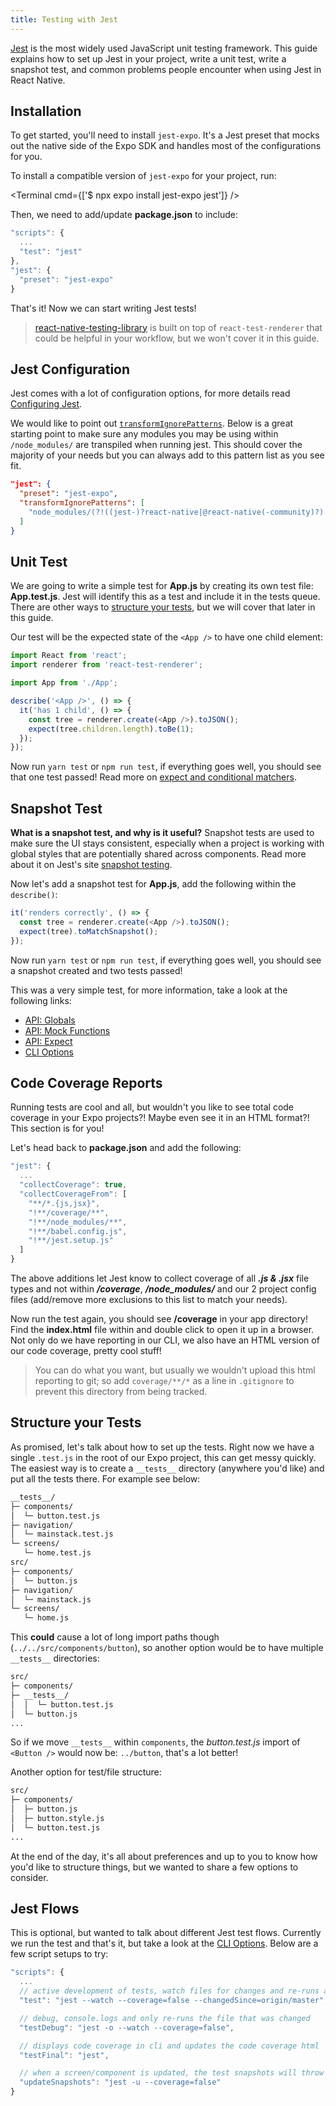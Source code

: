 ```yaml
---
title: Testing with Jest
---
```



[Jest](https://jestjs.io) is the most widely used JavaScript unit testing framework. This guide explains how to set up Jest in your project, write a unit test, write a snapshot test, and common problems people encounter when using Jest in React Native.

## Installation

To get started, you'll need to install `jest-expo`. It's a Jest preset that mocks out the native side of the Expo SDK and handles most of the configurations for you.

To install a compatible version of `jest-expo` for your project, run:

<Terminal cmd={['$ npx expo install jest-expo jest']} />

Then, we need to add/update **package.json** to include:

```js
"scripts": {
  ...
  "test": "jest"
},
"jest": {
  "preset": "jest-expo"
}
```

That's it! Now we can start writing Jest tests!

> [react-native-testing-library](https://github.com/callstack/react-native-testing-library) is built on top of `react-test-renderer` that could be helpful in your workflow, but we won't cover it in this guide.

## Jest Configuration

Jest comes with a lot of configuration options, for more details read [Configuring Jest](https://jestjs.io/docs/configuration).

We would like to point out [`transformIgnorePatterns`](https://jestjs.io/docs/configuration#transformignorepatterns-arraystring). Below is a great starting point to make sure any modules you may be using within `/node_modules/` are transpiled when running jest. This should cover the majority of your needs but you can always add to this pattern list as you see fit.

```json
"jest": {
  "preset": "jest-expo",
  "transformIgnorePatterns": [
    "node_modules/(?!((jest-)?react-native|@react-native(-community)?)|expo(nent)?|@expo(nent)?/.*|@expo-google-fonts/.*|react-navigation|@react-navigation/.*|@unimodules/.*|unimodules|sentry-expo|native-base|react-native-svg)"
  ]
}
```

## Unit Test

We are going to write a simple test for **App.js** by creating its own test file: **App.test.js**. Jest will identify this as a test and include it in the tests queue. There are other ways to [structure your tests](#structure-your-tests), but we will cover that later in this guide.

Our test will be the expected state of the `<App />` to have one child element:

```js
import React from 'react';
import renderer from 'react-test-renderer';

import App from './App';

describe('<App />', () => {
  it('has 1 child', () => {
    const tree = renderer.create(<App />).toJSON();
    expect(tree.children.length).toBe(1);
  });
});
```

Now run `yarn test` or `npm run test`, if everything goes well, you should see that one test passed! Read more on [expect and conditional matchers](https://jestjs.io/docs/en/expect).

## Snapshot Test

**What is a snapshot test, and why is it useful?** Snapshot tests are used to make sure the UI stays consistent, especially when a project is working with global styles that are potentially shared across components. Read more about it on Jest's site [snapshot testing](https://jestjs.io/docs/en/snapshot-testing).

Now let's add a snapshot test for **App.js**, add the following within the `describe()`:

```js
it('renders correctly', () => {
  const tree = renderer.create(<App />).toJSON();
  expect(tree).toMatchSnapshot();
});
```

Now run `yarn test` or `npm run test`, if everything goes well, you should see a snapshot created and two tests passed!

This was a very simple test, for more information, take a look at the following links:

- [API: Globals](https://jestjs.io/docs/en/api)
- [API: Mock Functions](https://jestjs.io/docs/en/mock-function-api)
- [API: Expect](https://jestjs.io/docs/en/expect)
- [CLI Options](https://jestjs.io/docs/en/cli)

## Code Coverage Reports

Running tests are cool and all, but wouldn't you like to see total code coverage in your Expo projects?! Maybe even see it in an HTML format?! This section is for you!

Let's head back to **package.json** and add the following:

```js
"jest": {
  ...
  "collectCoverage": true,
  "collectCoverageFrom": [
    "**/*.{js,jsx}",
    "!**/coverage/**",
    "!**/node_modules/**",
    "!**/babel.config.js",
    "!**/jest.setup.js"
  ]
}
```

The above additions let Jest know to collect coverage of all **_.js & .jsx_** file types and not within **_/coverage_**, **_/node_modules/_** and our 2 project config files (add/remove more exclusions to this list to match your needs).

Now run the test again, you should see **/coverage** in your app directory! Find the **index.html** file within and double click to open it up in a browser. Not only do we have reporting in our CLI, we also have an HTML version of our code coverage, pretty cool stuff!

> You can do what you want, but usually we wouldn't upload this html reporting to git; so add `coverage/**/*` as a line in `.gitignore` to prevent this directory from being tracked.

## Structure your Tests

As promised, let's talk about how to set up the tests. Right now we have a single `.test.js` in the root of our Expo project, this can get messy quickly. The easiest way is to create a `__tests__` directory (anywhere you'd like) and put all the tests there. For example see below:

```sh
__tests__/
├─ components/
│  └─ button.test.js
├─ navigation/
│  └─ mainstack.test.js
└─ screens/
   └─ home.test.js
src/
├─ components/
│  └─ button.js
├─ navigation/
│  └─ mainstack.js
└─ screens/
   └─ home.js
```

This **could** cause a lot of long import paths though (`../../src/components/button`), so another option would be to have multiple `__tests__` directories:

```sh
src/
├─ components/
├─ __tests__/
│  │  └─ button.test.js
│  └─ button.js
...
```

So if we move `__tests__` within `components`, the _button.test.js_ import of `<Button />` would now be: `../button`, that's a lot better!

Another option for test/file structure:

```sh
src/
├─ components/
│  ├─ button.js
│  ├─ button.style.js
│  └─ button.test.js
...
```

At the end of the day, it's all about preferences and up to you to know how you'd like to structure things, but we wanted to share a few options to consider.

## Jest Flows

This is optional, but wanted to talk about different Jest test flows. Currently we run the test and that's it, but take a look at the [CLI Options](https://jestjs.io/docs/en/cli). Below are a few script setups to try:

```js
"scripts": {
  ...
  // active development of tests, watch files for changes and re-runs all tests
  "test": "jest --watch --coverage=false --changedSince=origin/master",

  // debug, console.logs and only re-runs the file that was changed
  "testDebug": "jest -o --watch --coverage=false",

  // displays code coverage in cli and updates the code coverage html
  "testFinal": "jest",

  // when a screen/component is updated, the test snapshots will throw an error, this updates them
  "updateSnapshots": "jest -u --coverage=false"
}
```
